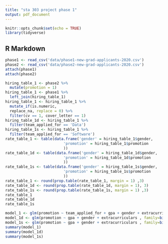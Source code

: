 ```yaml
---
title: "sta 303 project phase 1"
output: pdf_document
---
```


```r
knitr::opts_chunk$set(echo = TRUE)
library(tidyverse)
```

## R Markdown

```r
phase1 <- read_csv('data/phase1-new-grad-applicants-2020.csv')
phase2 <- read_csv('data/phase2-new-grad-applicants-2020.csv')
attach(phase1)
attach(phase2)
```

```r
hiring_table_1 <- phase2 %>%
  mutate(promotion = 1)
hiring_table_1 <- phase1 %>%
  left_join(hiring_table_1)
hiring_table_1 <- hiring_table_1 %>%
  mutate_if(is.numeric, 
  replace_na, replace = 0) %>%
  filter(cv == 1, cover_letter == 1)
hiring_table_1d <- hiring_table_1 %>%
  filter(team_applied_for == 'Data')
hiring_table_1s <- hiring_table_1 %>%
  filter(team_applied_for == 'Software')
rate_table_1 <- table(data.frame('gender' = hiring_table_1$gender,
                          'promotion' = hiring_table_1$promotion
                          ))
rate_table_1d <- table(data.frame('gender' = hiring_table_1d$gender,
                          'promotion' = hiring_table_1d$promotion
                          ))
rate_table_1s <- table(data.frame('gender' = hiring_table_1s$gender,
                          'promotion' = hiring_table_1s$promotion
                          ))
rate_table_1 <- round(prop.table(rate_table_1, margin = 1) ,3)
rate_table_1d <- round(prop.table(rate_table_1d, margin = 1), 3)
rate_table_1s <- round(prop.table(rate_table_1s, margin = 1) ,3)
rate_table_1
rate_table_1d
rate_table_1s
```





```r
model_1 <- glm(promotion ~ team_applied_for + gpa + gender + extracurriculars , family=binomial(link = 'logit'), data = hiring_table_1)
model_1d <- glm(promotion ~ gpa + gender + extracurriculars , family=binomial(link = 'logit'), data = hiring_table_1d)
model_1s <- glm(promotion ~ gpa + gender + extracurriculars , family=binomial(link = 'logit'), data = hiring_table_1s)
summary(model_1)
summary(model_1d)
summary(model_1s)
```

